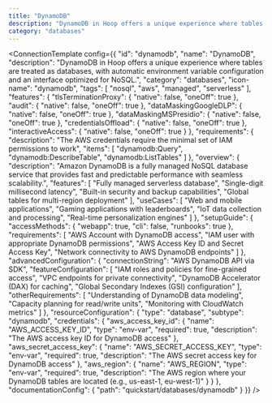 ```yaml
---
title: "DynamoDB"
description: "DynamoDB in Hoop offers a unique experience where tables are treated as databases, with automatic environment variable configuration and an interface optimized for NoSQL."
category: "databases"
---
```



<ConnectionTemplate config={{
  "id": "dynamodb",
  "name": "DynamoDB",
  "description": "DynamoDB in Hoop offers a unique experience where tables are treated as databases, with automatic environment variable configuration and an interface optimized for NoSQL.",
  "category": "databases",
  "icon-name": "dynamodb",
  "tags": [
    "nosql",
    "aws",
    "managed",
    "serverless"
  ],
  "features": {
    "tlsTerminationProxy": {
      "native": false,
      "oneOff": true
    },
    "audit": {
      "native": false,
      "oneOff": true
    },
    "dataMaskingGoogleDLP": {
      "native": false,
      "oneOff": true
    },
    "dataMaskingMSPresidio": {
      "native": false,
      "oneOff": true
    },
    "credentialsOffload": {
      "native": false,
      "oneOff": true
    },
    "interactiveAccess": {
      "native": false,
      "oneOff": true
    }
  },
  "requirements": {
    "description": "The AWS credentials require the minimal set of IAM permissions to work",
    "items": [
      "dynamodb:Query",
      "dynamodb:DescribeTable",
      "dynamodb:ListTables"
    ]
  },
  "overview": {
    "description": "Amazon DynamoDB is a fully managed NoSQL database service that provides fast and predictable performance with seamless scalability.",
    "features": [
      "Fully managed serverless database",
      "Single-digit millisecond latency",
      "Built-in security and backup capabilities",
      "Global tables for multi-region deployment"
    ],
    "useCases": [
      "Web and mobile applications",
      "Gaming applications with leaderboards",
      "IoT data collection and processing",
      "Real-time personalization engines"
    ]
  },
  "setupGuide": {
    "accessMethods": {
      "webapp": true,
      "cli": false,
      "runbooks": true
    },
    "requirements": [
      "AWS Account with DynamoDB access",
      "IAM user with appropriate DynamoDB permissions",
      "AWS Access Key ID and Secret Access Key",
      "Network connectivity to AWS DynamoDB endpoints"
    ]
  },
  "advancedConfiguration": {
    "connectionString": "AWS DynamoDB API via SDK",
    "featureConfiguration": [
      "IAM roles and policies for fine-grained access",
      "VPC endpoints for private connectivity",
      "DynamoDB Accelerator (DAX) for caching",
      "Global Secondary Indexes (GSI) configuration"
    ],
    "otherRequirements": [
      "Understanding of DynamoDB data modeling",
      "Capacity planning for read/write units",
      "Monitoring with CloudWatch metrics"
    ]
  },
  "resourceConfiguration": {
    "type": "database",
    "subtype": "dynamodb",
    "credentials": {
      "aws_access_key_id": {
        "name": "AWS_ACCESS_KEY_ID",
        "type": "env-var",
        "required": true,
        "description": "The AWS access key ID for DynamoDB access"
      },
      "aws_secret_access_key": {
        "name": "AWS_SECRET_ACCESS_KEY",
        "type": "env-var",
        "required": true,
        "description": "The AWS secret access key for DynamoDB access"
      },
      "aws_region": {
        "name": "AWS_REGION",
        "type": "env-var",
        "required": true,
        "description": "The AWS region where your DynamoDB tables are located (e.g., us-east-1, eu-west-1)"
      }
    }
  },
  "documentationConfig": {
    "path": "quickstart/databases/dynamodb"
  }
}} />


